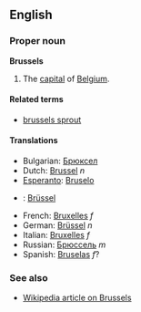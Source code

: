 {{wikipedia}}
==English==

===Proper noun===
'''Brussels'''

#The [[capital]] of [[Belgium]].

====Related terms====
*[[brussels sprout]]

====Translations====
*Bulgarian: [[Брюксел]]
*Dutch: [[Brussel]] ''n''
*[[Esperanto]]: [[Bruselo]]
* {{et}}: [[Brüssel]]
*French: [[Bruxelles]] ''f''
*German: [[Brüssel]] ''n''
*Italian: [[Bruxelles]] ''f''
*Russian: [[Брюссель]] ''m''
*Spanish: [[Bruselas]] ''f''?

===See also===
*[[en:Brussels|Wikipedia article on Brussels]]